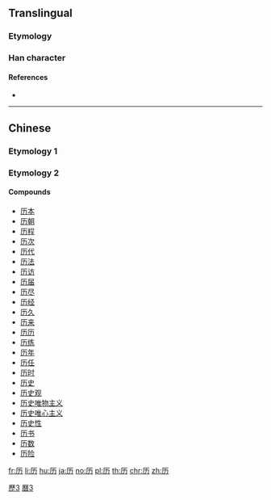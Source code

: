 {{also|曆|歷|歴}}
==Translingual==
{{stroke order|strokes=4}}
{{stroke order|type=animate}}
{{Han simplified forms|歷|歴|历}}
{{Han simplified forms|曆|暦|历}}

===Etymology===
{{Han simp|歷|a=曆}}

===Han character===
{{Han char|rn=27|rad=厂|as=02|sn=4|four=|canj=MKS,XMKS|ids=⿸厂力}}

====References====
* {{Han ref|kx=0160.181|hdz=10068.040|uh=5386|ud=21382}}

----

==Chinese==
===Etymology 1===
{{zh-see|歷}}

===Etymology 2===
{{zh-see|曆}}

====Compounds====
* [[历本]]
* [[历朝]]
* [[历程]]
* [[历次]]
* [[历代]]
* [[历法]]
* [[历访]]
* [[历届]]
* [[历尽]]
* [[历经]]
* [[历久]]
* [[历来]]
* [[历历]]
* [[历练]]
* [[历年]]
* [[历任]]
* [[历时]]
* [[历史]]
* [[历史观]]
* [[历史唯物主义]]
* [[历史唯心主义]]
* [[历史性]]
* [[历书]]
* [[历数]]
* [[历险]]

[[Category:CJKV characters simplified differently in Japan and China|歷3]]
[[Category:CJKV characters simplified differently in Japan and China|曆3]]

[[fr:历]]
[[li:历]]
[[hu:历]]
[[ja:历]]
[[no:历]]
[[pl:历]]
[[th:历]]
[[chr:历]]
[[zh:历]]